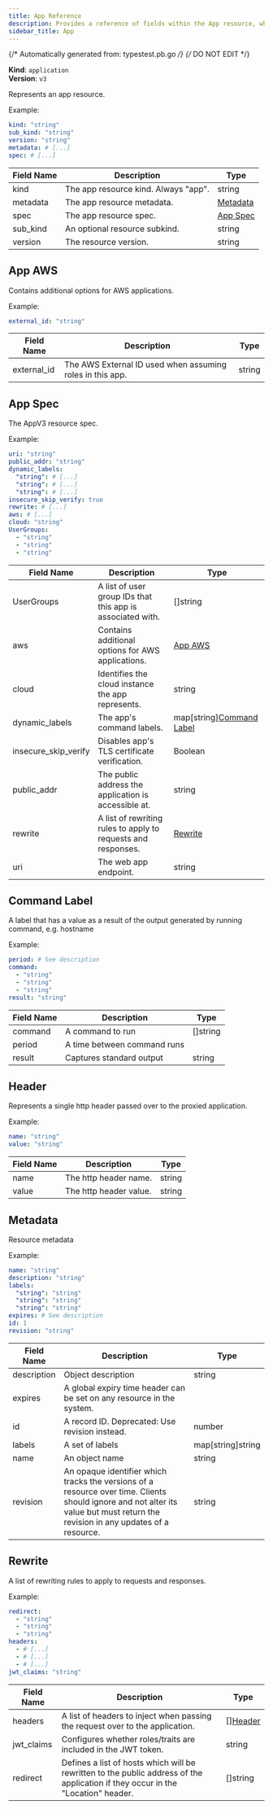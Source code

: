 ```yaml
---
title: App Reference
description: Provides a reference of fields within the App resource, which you can manage with tctl.
sidebar_title: App
---
```

{/* Automatically generated from: typestest.pb.go */}
{/* DO NOT EDIT */}

**Kind**: `application`<br/>
**Version**: `v3`

Represents an app resource.

Example:

```yaml
kind: "string"
sub_kind: "string"
version: "string"
metadata: # [...]
spec: # [...]
```
|Field Name|Description|Type|
|---|---|---|
|kind|The app resource kind. Always "app".|string|
|metadata|The app resource metadata.|[Metadata](#metadata)|
|spec|The app resource spec.|[App Spec](#app-spec)|
|sub_kind|An optional resource subkind.|string|
|version|The resource version.|string|

## App AWS

Contains additional options for AWS applications.


Example:

```yaml
external_id: "string"
```

|Field Name|Description|Type|
|---|---|---|
|external_id|The AWS External ID used when assuming roles in this app.|string|

## App Spec

The AppV3 resource spec.


Example:

```yaml
uri: "string"
public_addr: "string"
dynamic_labels: 
  "string": # [...]
  "string": # [...]
  "string": # [...]
insecure_skip_verify: true
rewrite: # [...]
aws: # [...]
cloud: "string"
UserGroups: 
  - "string"
  - "string"
  - "string"
```

|Field Name|Description|Type|
|---|---|---|
|UserGroups|A list of user group IDs that this app is associated with.|[]string|
|aws|Contains additional options for AWS applications.|[App AWS](#app-aws)|
|cloud|Identifies the cloud instance the app represents.|string|
|dynamic_labels|The app's command labels.|map[string][Command Label](#command-label)|
|insecure_skip_verify|Disables app's TLS certificate verification.|Boolean|
|public_addr|The public address the application is accessible at.|string|
|rewrite|A list of rewriting rules to apply to requests and responses.|[Rewrite](#rewrite)|
|uri|The web app endpoint.|string|

## Command Label

A label that has a value as a result of the output generated by running command, e.g. hostname


Example:

```yaml
period: # See description
command: 
  - "string"
  - "string"
  - "string"
result: "string"
```

|Field Name|Description|Type|
|---|---|---|
|command|A command to run|[]string|
|period|A time between command runs||
|result|Captures standard output|string|

## Header

Represents a single http header passed over to the proxied application.


Example:

```yaml
name: "string"
value: "string"
```

|Field Name|Description|Type|
|---|---|---|
|name|The http header name.|string|
|value|The http header value.|string|

## Metadata

Resource metadata


Example:

```yaml
name: "string"
description: "string"
labels: 
  "string": "string"
  "string": "string"
  "string": "string"
expires: # See description
id: 1
revision: "string"
```

|Field Name|Description|Type|
|---|---|---|
|description|Object description|string|
|expires|A global expiry time header can be set on any resource in the system.||
|id|A record ID. Deprecated: Use revision instead.|number|
|labels|A set of labels|map[string]string|
|name|An object name|string|
|revision|An opaque identifier which tracks the versions of a resource over time. Clients should ignore and not alter its value but must return the revision in any updates of a resource.|string|

## Rewrite

A list of rewriting rules to apply to requests and responses.


Example:

```yaml
redirect: 
  - "string"
  - "string"
  - "string"
headers: 
  - # [...]
  - # [...]
  - # [...]
jwt_claims: "string"
```

|Field Name|Description|Type|
|---|---|---|
|headers|A list of headers to inject when passing the request over to the application.|[][Header](#header)|
|jwt_claims|Configures whether roles/traits are included in the JWT token.|string|
|redirect|Defines a list of hosts which will be rewritten to the public address of the application if they occur in the "Location" header.|[]string|

